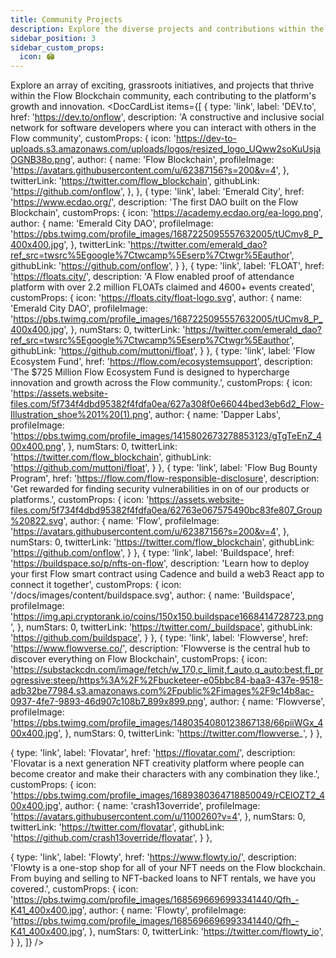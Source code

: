 ```yaml
---
title: Community Projects
description: Explore the diverse projects and contributions within the Flow Blockchain community.
sidebar_position: 3
sidebar_custom_props:
  icon: 🏟️
---
```



Explore an array of exciting, grassroots initiatives, and projects that thrive within the Flow Blockchain community, each contributing to the platform's growth and innovation.
<DocCardList items={[
  {
    type: 'link',
    label: 'DEV.to',
    href: 'https://dev.to/onflow',
    description: 'A constructive and inclusive social network for software developers where you can interact with others in the Flow community',
    customProps: {
      icon: 'https://dev-to-uploads.s3.amazonaws.com/uploads/logos/resized_logo_UQww2soKuUsjaOGNB38o.png',
      author: {
        name: 'Flow Blockchain',
        profileImage:
          'https://avatars.githubusercontent.com/u/62387156?s=200&v=4',
      },
      twitterLink: 'https://twitter.com/flow_blockchain',
      githubLink: 'https://github.com/onflow',
    },
  },
  {
    type: 'link',
    label: 'Emerald City',
    href: 'https://www.ecdao.org/',
    description: 'The first DAO built on the Flow Blockchain',
    customProps: {
      icon: 'https://academy.ecdao.org/ea-logo.png',
      author: {
        name: 'Emerald City DAO',
        profileImage:
          'https://pbs.twimg.com/profile_images/1687225095557632005/tUCmv8_P_400x400.jpg',
      },
      twitterLink: 'https://twitter.com/emerald_dao?ref_src=twsrc%5Egoogle%7Ctwcamp%5Eserp%7Ctwgr%5Eauthor',
      githubLink: 'https://github.com/onflow',
    }
  },
  {
    type: 'link',
    label: 'FLOAT',
    href: 'https://floats.city/',
    description: 'A Flow enabled proof of attendance platform with over 2.2 million FLOATs claimed and 4600+ events created',
    customProps: {
      icon: 'https://floats.city/float-logo.svg',
      author: {
        name: 'Emerald City DAO',
        profileImage:
          'https://pbs.twimg.com/profile_images/1687225095557632005/tUCmv8_P_400x400.jpg',
      },
      numStars: 0,
      twitterLink: 'https://twitter.com/emerald_dao?ref_src=twsrc%5Egoogle%7Ctwcamp%5Eserp%7Ctwgr%5Eauthor',
      githubLink: 'https://github.com/muttoni/float',
    }
  },
  {
    type: 'link',
    label: 'Flow Ecosystem Fund',
    href: 'https://flow.com/ecosystemsupport',
    description: 'The $725 Million Flow Ecosystem Fund is designed to hypercharge innovation and growth across the Flow community.',
    customProps: {
      icon: 'https://assets.website-files.com/5f734f4dbd95382f4fdfa0ea/627a308f0e66044bed3eb6d2_Flow-Illustration_shoe%201%20(1).png',
      author: {
        name: 'Dapper Labs',
        profileImage:
          'https://pbs.twimg.com/profile_images/1415802673278853123/gTgTeEnZ_400x400.png',
      },
      numStars: 0,
      twitterLink: 'https://twitter.com/flow_blockchain',
      githubLink: 'https://github.com/muttoni/float',
    }
  },
  {
    type: 'link',
    label: 'Flow Bug Bounty Program',
    href: 'https://flow.com/flow-responsible-disclosure',
    description: 'Get rewarded for finding security vulnerabilities in on of our products or platforms.',
    customProps: {
      icon: 'https://assets.website-files.com/5f734f4dbd95382f4fdfa0ea/62763e067575490bc83fe807_Group%20822.svg',
      author: {
        name: 'Flow',
        profileImage:
          'https://avatars.githubusercontent.com/u/62387156?s=200&v=4',
      },
      numStars: 0,
      twitterLink: 'https://twitter.com/flow_blockchain',
      githubLink: 'https://github.com/onflow',
    }
  },
  {
    type: 'link',
    label: 'Buildspace',
    href: 'https://buildspace.so/p/nfts-on-flow',
    description: 'Learn how to deploy your first Flow smart contract using Cadence and build a web3 React app to connect it together',
    customProps: {
      icon: '/docs/images/content/buildspace.svg',
      author: {
        name: 'Buildspace',
        profileImage:
          'https://img.api.cryptorank.io/coins/150x150.buildspace1668414728723.png',
      },
      numStars: 0,
      twitterLink: 'https://twitter.com/_buildspace',
      githubLink: 'https://github.com/buildspace',
    }
  },
  {
    type: 'link',
    label: 'Flowverse',
    href: 'https://www.flowverse.co/',
    description: 'Flowverse is the central hub to discover everything on Flow Blockchain',
    customProps: {
      icon: 'https://substackcdn.com/image/fetch/w_170,c_limit,f_auto,q_auto:best,fl_progressive:steep/https%3A%2F%2Fbucketeer-e05bbc84-baa3-437e-9518-adb32be77984.s3.amazonaws.com%2Fpublic%2Fimages%2F9c14b8ac-0937-4fe7-9893-46d907c108b7_899x899.png',
      author: {
        name: 'Flowverse',
        profileImage:
          'https://pbs.twimg.com/profile_images/1480354080123867138/66piiWGx_400x400.jpg',
      },
      numStars: 0,
      twitterLink: 'https://twitter.com/flowverse_',
    }
  },

  {
    type: 'link',
    label: 'Flovatar',
    href: 'https://flovatar.com/',
    description: 'Flovatar is a next generation NFT creativity platform where people can become creator and make their characters with any combination they like.',
    customProps: {
      icon: 'https://pbs.twimg.com/profile_images/1689380364718850049/rCElOZT2_400x400.jpg',
      author: {
        name: 'crash13override',
        profileImage: 'https://avatars.githubusercontent.com/u/1100260?v=4',
      },
      numStars: 0,
      twitterLink: 'https://twitter.com/flovatar',
      githubLink: 'https://github.com/crash13override/flovatar',
    }
  },

  {
    type: 'link',
    label: 'Flowty',
    href: 'https://www.flowty.io/',
    description: 'Flowty is a one-stop shop for all of your NFT needs on the Flow blockchain. From buying and selling to NFT-backed loans to NFT rentals, we have you covered.',
    customProps: {
      icon: 'https://pbs.twimg.com/profile_images/1685696696993341440/Qfh_-K41_400x400.jpg',
      author: {
        name: 'Flowty',
        profileImage:
          'https://pbs.twimg.com/profile_images/1685696696993341440/Qfh_-K41_400x400.jpg',
      },
      numStars: 0,
      twitterLink: 'https://twitter.com/flowty_io',
    }
  },
]} />
